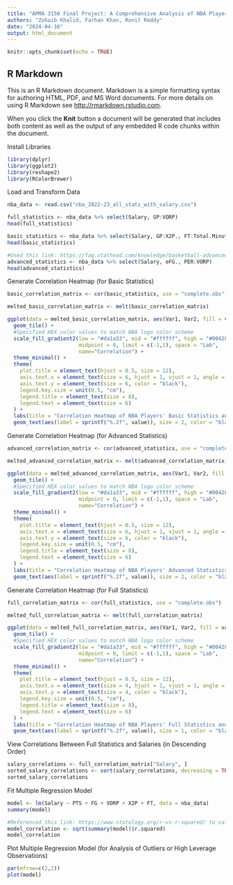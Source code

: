 ```yaml
---
title: "APMA 3150 Final Project: A Comprehensive Analysis of NBA Players' Statistics and Salaries"
authors: "Zohaib Khalid, Farhan Khan, Ronit Reddy"
date: "2024-04-16"
output: html_document
---
```


```r
knitr::opts_chunk$set(echo = TRUE)
```

## R Markdown

This is an R Markdown document. Markdown is a simple formatting syntax for authoring HTML, PDF, and MS Word documents. For more details on using R Markdown see <http://rmarkdown.rstudio.com>.

When you click the **Knit** button a document will be generated that includes both content as well as the output of any embedded R code chunks within the document.

Install Libraries
```r
library(dplyr)
library(ggplot2)
library(reshape2)
library(RColorBrewer)
```

Load and Transform Data
```r
nba_data <- read.csv("nba_2022-23_all_stats_with_salary.csv")

full_statistics <- nba_data %>% select(Salary, GP:VORP)
head(full_statistics)

basic_statistics <- nba_data %>% select(Salary, GP:X2P., FT:Total.Minutes)
head(basic_statistics)

#Used this link: https://faq.stathead.com/knowledge/basketball-advanced-stats to determine the advanced statistics
advanced_statistics <- nba_data %>% select(Salary, eFG., PER:VORP)
head(advanced_statistics)
```

Generate Correlation Heatmap (for Basic Statistics)
```r
basic_correlation_matrix <- cor(basic_statistics, use = "complete.obs")

melted_basic_correlation_matrix <- melt(basic_correlation_matrix)

ggplot(data = melted_basic_correlation_matrix, aes(Var1, Var2, fill = value)) +
  geom_tile() +
  #Specified HEX color values to match NBA logo color scheme
  scale_fill_gradient2(low = "#da1a33", mid = "#ffffff", high = "#00428c", 
                       midpoint = 0, limit = c(-1,1), space = "Lab", 
                       name="Correlation") +
  theme_minimal() +
  theme(
    plot.title = element_text(hjust = 0.5, size = 12),
    axis.text.x = element_text(size = 6, hjust = 1, vjust = 1, angle = 45, color = "black"),
    axis.text.y = element_text(size = 6, color = "black"),
    legend.key.size = unit(0.5, "cm"),
    legend.title = element_text(size = 8),
    legend.text = element_text(size = 6)
  ) +
  labs(title = "Correlation Heatmap of NBA Players' Basic Statistics and Salaries", x = '', y = '') +
  geom_text(aes(label = sprintf("%.2f", value)), size = 2, color = "black")
```

Generate Correlation Heatmap (for Advanced Statistics)
```r
advanced_correlation_matrix <- cor(advanced_statistics, use = "complete.obs")

melted_advanced_correlation_matrix <- melt(advanced_correlation_matrix)

ggplot(data = melted_advanced_correlation_matrix, aes(Var1, Var2, fill = value)) +
  geom_tile() +
  #Specified HEX color values to match NBA logo color scheme
  scale_fill_gradient2(low = "#da1a33", mid = "#ffffff", high = "#00428c",
                       midpoint = 0, limit = c(-1,1), space = "Lab", 
                       name="Correlation") +
  theme_minimal() +
  theme(
    plot.title = element_text(hjust = 0.5, size = 12),
    axis.text.x = element_text(size = 6, hjust = 1, vjust = 1, angle = 45, color = "black"),
    axis.text.y = element_text(size = 6, color = "black"),
    legend.key.size = unit(0.5, "cm"),
    legend.title = element_text(size = 8),
    legend.text = element_text(size = 6)
  ) +
  labs(title = "Correlation Heatmap of NBA Players' Advanced Statistics and Salaries", x = '', y = '') +
  geom_text(aes(label = sprintf("%.2f", value)), size = 2, color = "black")
```

Generate Correlation Heatmap (for Full Statistics)
```r
full_correlation_matrix <- cor(full_statistics, use = "complete.obs")

melted_full_correlation_matrix <- melt(full_correlation_matrix)

ggplot(data = melted_full_correlation_matrix, aes(Var1, Var2, fill = value)) +
  geom_tile() +
  #Specified HEX color values to match NBA logo color scheme
  scale_fill_gradient2(low = "#da1a33", mid = "#ffffff", high = "#00428c",
                       midpoint = 0, limit = c(-1,1), space = "Lab", 
                       name="Correlation") +
  theme_minimal() +
  theme(
    plot.title = element_text(hjust = 0.5, size = 12),
    axis.text.x = element_text(size = 4, hjust = 1, vjust = 1, angle = 45, color = "black"),
    axis.text.y = element_text(size = 4, color = "black"),
    legend.key.size = unit(0.5, "cm"),
    legend.title = element_text(size = 8),
    legend.text = element_text(size = 6)
  ) +
  labs(title = "Correlation Heatmap of NBA Players' Full Statistics and Salaries", x = '', y = '') +
  geom_text(aes(label = sprintf("%.2f", value)), size = 1, color = "black")
```

View Correlations Between Full Statistics and Salaries (in Descending Order)
```r
salary_correlations <- full_correlation_matrix["Salary", ]
sorted_salary_correlations <- sort(salary_correlations, decreasing = TRUE)
sorted_salary_correlations
```

Fit Multiple Regression Model
```r
model <- lm(Salary ~ PTS + FG + VORP + X2P + FT, data = nba_data)
summary(model)

#Referenced this link: https://www.statology.org/r-vs-r-squared/ to calculate the approximate model correlation
model_correlation <- sqrt(summary(model)$r.squared)
model_correlation
```
Plot Multiple Regression Model (for Analysis of Outliers or High Leverage Observations)
```r
par(mfrow=c(2,2))
plot(model)
```